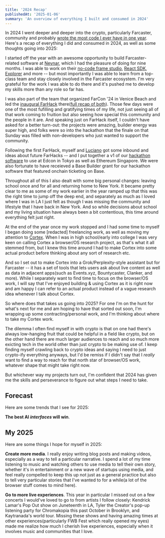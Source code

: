 ```yaml
---
title: '2024 Recap'
publishedAt: '2025-01-06'
summary: 'An overview of everything I built and consumed in 2024'
---
```


In 2024 I went deeper and deeper into the crypto, particularly Farcaster, community and probably [wrote the most code I ever have in one year](https://github.com/dylsteck?tab=overview&from=2024-12-01&to=2024-12-31). Here's a recap of everything I did and consumed in 2024, as well as some thoughts going into 2025:

I started off the year with an awesome opportunity to build Farcaster-related software at [Neynar](https://neynar.com), which I had the pleasure of doing for nine months. I was able to work on their [no-code frame studio](https://neynar.com/nfs), [React SDK](https://github.com/neynarxyz/react), [Explorer](https://explorer.neynar.com) and more -- but most importantly I was able to learn from a top-class team and stay closely involved in the Farcaster ecosystem. I'm very grateful for the work I was able to do there and it's pushed me to develop my skills more than any role so far has.

I was also part of the team that organized FarCon '24 in Venice Beach and led the [inaugural FarHack](https://farhack.xyz/hackathons/farhack-at-farcon-2024) there([full recap of both](farcon-and-farhack-2024)). Those few days were one of the most fufilling and gratifying times of my life, not just seeing all of that work coming to fruition but also seeing how special this community and the people in it are. And speaking just on FarHack itself, I couldn't have asked for a better turn-out: the projects were amazing, builder energy was super high, and folks were so into the hackathon that the finale on that Sunday was filled with non-developers who just wanted to support the community.

Following the first FarHack, myself and [Luciano](https://warpcast.com/luciano) got some inbound and ideas about future FarHacks -- and I put together a v1 of our [hackathon software](https://github.com/farhackxyz/farhack) to use at Edcon in Tokyo as well as Ethereum Singapore. We were also fortunate to have receieved a Base Builder grant for our hackathon software that featured onchain ticketing on Base.

Throughout all of this I also dealt with some big personal changes: leaving school once and for all and returning home to New York. It became pretty clear to me as some of my work earlier in the year ramped up that this was the right time to jump off the deep end, and separately as much as I loved where I was in LA I just felt as though I was missing the community and lifestyle that I have back in New York. And so while decisions about school and my living situation have always been a bit contentious, this time around everything felt just right.

At the end of the year once my work stopped and I had some time to myself I began doing some [redacted] freelancing work, as well as moving my attention to [Cortex](https://withcortex.com). When I was in high school/early into college I was very keen on calling Cortex a browser/OS research project, as that's what it all stemmed from, but I knew this time around I had to make Cortex into some actual product before thinking about any sort of research etc.

And so I set out to make Cortex into a Grok/Perplexity-style assistant but for Farcaster -- it has a set of tools that lets users ask about live content as well as data in adjacent apps(such as Events.xyz, Bountycaster, Clanker, and more). While I separately want to find time to focus on the browser/OS work, I will say that I've enjoyed building & using Cortex as it is right now and am happy I can refer to an actual product instead of a vague research idea whenever I talk about Cortex.

So where does that takes us going into 2025? For one I'm on the hunt for what's next for me and am hoping to have that sorted out soon, I'm wrapping up some contracting/personal work, and I'm thinking about where to take my Cortex work.

The dilemma I often find myself in with crypto is that on one had there's always low-hanging fruit that could be helpful in a field like crypto, but on the other hand there are much larger audiences to reach and so much more exicting tech in the world other than just crypto to be making use of. I keep finding myself crawling back to crypto ideas and saying I need to just crypto-ify everything anyways, but I'd be remiss if I didn't say that I *really* want to find a way to reach for that north star of browser/OS work, whatever shape that might take right now.

But whichever way my projects turn out, I'm confident that 2024 has given me the skills and perseverance to figure out what steps I need to take.

## Forecast
Here are some trends that I see for 2025:

**The best AI _interfaces_ will win**.

## My 2025
Here are some things I hope for myself in 2025:

**Create more media**. I really enjoy writing blog posts and making videos, especially as a way to tell a particular narrative. I spend a lot of my time listening to music and watching others to use media to tell their own story, whether it's in entertainment or a new wave of startups using media, and feel really compelled to keep this up not just as a general practice but also to tell very particular stories that I've wanted to for a while(a lot of the browser stuff comes to mind here).

**Go to more live experiences**. This year in particular I missed out on a few concerts I would've loved to go to from artists I follow closely: Kendrick Lamar's Pop Out show on Juneteenth in LA, Tyler the Creator's pop-up listening party for Chromakopia this past October in Brooklyn, and Kaytranada's world tour. Missing these shows and having amazing times at other experiences(particularly FWB Fest which really opened my eyes) made me realize how much I cherish live experiences, especially when it involves music and communities that I love.

<Gallery id="2024-recap-best" />

<Gallery id="2024-recap-portfolio" />